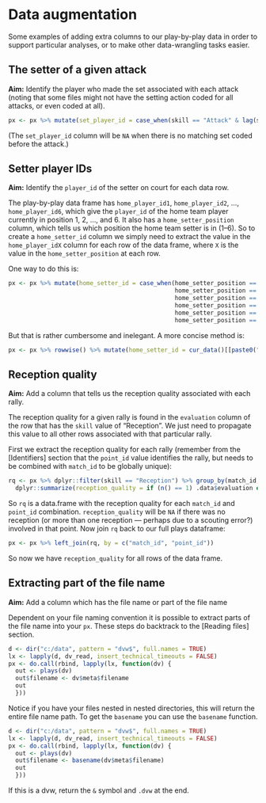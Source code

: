 # Data augmentation

Some examples of adding extra columns to our play-by-play data in order to support particular analyses, or to make other data-wrangling tasks easier.

## The setter of a given attack

**Aim:** Identify the player who made the set associated with each attack (noting that some files might not have the setting action coded for all attacks, or even coded at all).

```r
px <- px %>% mutate(set_player_id = case_when(skill == "Attack" & lag(skill) == "Set" & team == lag(team) ~ lag(player_id))
```

(The `set_player_id` column will be `NA` when there is no matching set coded before the attack.)

## Setter player IDs

**Aim:** Identify the `player_id` of the setter on court for each data row.

The play-by-play data frame has `home_player_id1`, `home_player_id2`, ..., `home_player_id6`, which give the `player_id` of the home team player currently in position 1, 2, ..., and 6. It also has a `home_setter_position` column, which tells us which position the home team setter is in (1--6). So to create a `home_setter_id` column we simply need to extract the value in the `home_player_idX` column for each row of the data frame, where `X` is the value in the `home_setter_position` at each row.

One way to do this is:

```r
px <- px %>% mutate(home_setter_id = case_when(home_setter_position == 1 ~ home_player_id1,
                                               home_setter_position == 2 ~ home_player_id2,
                                               home_setter_position == 3 ~ home_player_id3,
                                               home_setter_position == 4 ~ home_player_id4,
                                               home_setter_position == 5 ~ home_player_id5,
                                               home_setter_position == 6 ~ home_player_id6))
```

But that is rather cumbersome and inelegant. A more concise method is:

```r
px <- px %>% rowwise() %>% mutate(home_setter_id = cur_data()[[paste0("home_player_id", home_setter_position)]]) %>% ungroup
```

## Reception quality

**Aim:** Add a column that tells us the reception quality associated with each rally.

The reception quality for a given rally is found in the `evaluation` column of the row that has the `skill` value of "Reception". We just need to propagate this value to all other rows associated with that particular rally.

First we extract the reception quality for each rally (remember from the [Identifiers] section that the `point_id` value identifies the rally, but needs to be combined with `match_id` to be globally unique):

```r
rq <- px %>% dplyr::filter(skill == "Reception") %>% group_by(match_id, point_id) %>%
  dplyr::summarize(reception_quality = if (n() == 1) .data$evaluation else NA_character_) %>% ungroup
```

So `rq` is a data.frame with the reception quality for each `match_id` and `point_id` combination. `reception_quality` will be `NA` if there was no reception (or more than one reception --- perhaps due to a scouting error?) involved in that point. Now join `rq` back to our full plays dataframe:

```r
px <- px %>% left_join(rq, by = c("match_id", "point_id"))
```

So now we have `reception_quality` for all rows of the data frame.

## Extracting part of the file name

**Aim:** Add a column which has the file name or part of the file name

Dependent on your file naming convention it is possible to extract parts of the file name into your `px`. These steps do backtrack to the [Reading files] section.

```r
d <- dir("c:/data", pattern = "dvw$", full.names = TRUE)
lx <- lapply(d, dv_read, insert_technical_timeouts = FALSE)
px <- do.call(rbind, lapply(lx, function(dv) {
  out <- plays(dv)
  out$filename <- dv$meta$filename
  out
  }))
```

Notice if you have your files nested in nested directories, this will return the entire file name path. To get the `basename` you can use the `basename` function.

```r
d <- dir("c:/data", pattern = "dvw$", full.names = TRUE)
lx <- lapply(d, dv_read, insert_technical_timeouts = FALSE)
px <- do.call(rbind, lapply(lx, function(dv) {
  out <- plays(dv)
  out$filename <- basename(dv$meta$filename)
  out
  }))
```

If this is a dvw, return the `&` symbol and `.dvw` at the end.
